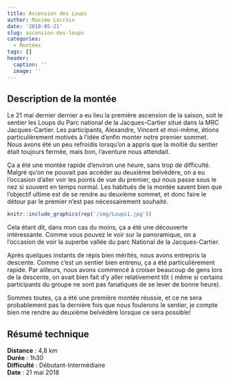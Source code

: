 ```yaml
---
title: Ascension des Loups
author: Maxime Lacroix
date: '2018-05-21'
slug: ascension-des-loups
categories:
  - Montées
tags: []
header:
  caption: ''
  image: ''
---
```


## Description de la montée

Le 21 mai dernier dernier a eu lieu la première ascension de la saison, soit le sentier les Loups du Parc national de la Jacques-Cartier situé dans la MRC Jacques-Cartier. Les participants, Alexandre, Vincent et moi-même, étions particulièrement motivés à l'idée d'enfin monter notre premier sommet. Nous avons été un peu refroidis lorsqu'on a appris que la moitié du sentier était toujours fermée, mais bon, l'aventure nous attendait. 

Ça a été une montée rapide d'environ une heure, sans trop de difficulté. Malgré qu'on ne pouvait pas accéder au deuxième belvédère, on a eu l'occasion d'aller voir les points de vue du premier, qui nous passe sous le nez si souvent en temps normal. Les habitués de la montée savent bien que l'objectif ultime est de se rendre au deuxième sommet, et donc faire le détour par le premier n'est pas nécessairement souhaité. 

```r
knitr::include_graphics(rep('/img/Loups1.jpg'))
```

Cela étant dit, dans mon cas du moins, ça a été une découverte intéressante. Comme vous pouvez le voir sur la panoramique, on a l'occasion de voir la superbe vallée du parc National de la Jacques-Cartier.

Après quelques instants de répis bien mérités, nous avons entrepris la descente. Comme c'est un sentier bien entrenu, ça a été particulièrement rapide. Par ailleurs, nous avons commencé à croiser beaucoup de gens lors de la descente, on avait bien fait d'y aller relativement tôt ( même si certains participants du groupe ne sont pas fanatiques de se lever de bonne heure).

Sommes toutes, ça a été une première montée réussie, et ce ne sera probablement pas la dernière fois que nous foulerons le sentier, je compte bien me rendre au deuxième belvédère lorsque ce sera possible!


## Résumé technique

**Distance** : 4,8 km  
**Durée** : 1h30  
**Difficulté** : Débutant-Intermédiaire  
**Date** : 21 mai 2018



